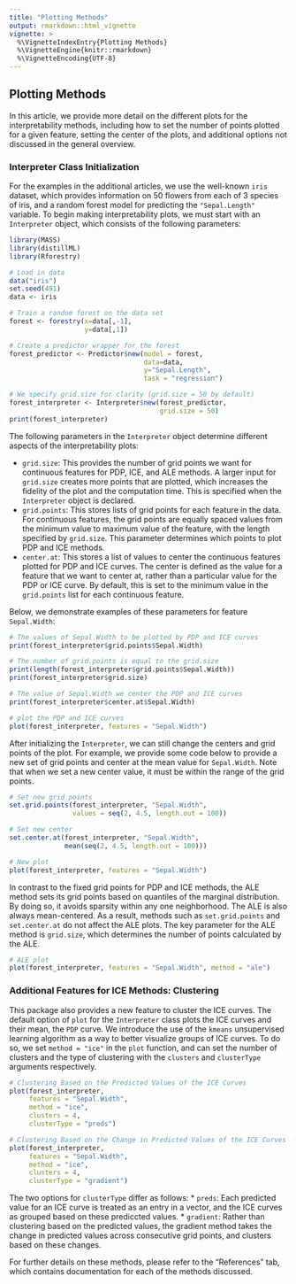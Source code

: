 ```yaml
---
title: "Plotting Methods"
output: rmarkdown::html_vignette
vignette: >
  %\VignetteIndexEntry{Plotting Methods}
  %\VignetteEngine{knitr::rmarkdown}
  %\VignetteEncoding{UTF-8}
---
```


## Plotting Methods

In this article, we provide more detail on the different plots for the 
interpretability methods, including how to set the number of points plotted 
for a given feature, setting the center of the plots, and additional options not 
discussed in the general overview. 

### Interpreter Class Initialization

For the examples in the additional articles, we use the well-known `iris` dataset, 
which provides information on 50 flowers from each of 3 species of iris, and 
a random forest model for predicting the `"Sepal.Length"` variable. To begin 
making interpretability plots, we must start with an `Interpreter` object, 
which consists of the following parameters:

```r
library(MASS)
library(distillML)
library(Rforestry)

# Load in data 
data("iris")
set.seed(491)
data <- iris

# Train a random forest on the data set
forest <- forestry(x=data[,-1],
                   y=data[,1])

# Create a predictor wrapper for the forest
forest_predictor <- Predictor$new(model = forest,
                                  data=data,
                                  y="Sepal.Length",
                                  task = "regression")

# We specify grid.size for clarity (grid.size = 50 by default)
forest_interpreter <- Interpreter$new(forest_predictor,
                                      grid.size = 50)
print(forest_interpreter)
```

The following parameters in the `Interpreter` object determine different aspects 
of the interpretability plots:

* `grid.size`: This provides the number of grid points we want for continuous 
               features for PDP, ICE, and ALE methods. A larger input for `grid.size`
               creates more points that are plotted, which increases the fidelity 
               of the plot and the computation time. This is specified when the 
               `Interpreter` object is declared.
* `grid.points`: This stores lists of grid points for each feature in the data. 
                 For continuous features, the grid points are equally spaced 
                 values from the minimum value to maximum value of the feature, 
                 with the length specified by `grid.size`. This parameter determines 
                 which points to plot PDP and ICE methods.
* `center.at`: This stores a list of values to center the continuous features plotted
               for PDP and ICE curves. The center is defined as the value for a 
               feature that we want to center at, rather than a particular value 
               for the PDP or ICE curve. By default, this is set to the minimum 
               value in the `grid.points` list for each continuous feature. 
               
Below, we demonstrate examples of these parameters for feature `Sepal.Width`:

```r
# The values of Sepal.Width to be plotted by PDP and ICE curves
print(forest_interpreter$grid.points$Sepal.Width)

# The number of grid.points is equal to the grid.size
print(length(forest_interpreter$grid.points$Sepal.Width))
print(forest_interpreter$grid.size)

# The value of Sepal.Width we center the PDP and ICE curves
print(forest_interpreter$center.at$Sepal.Width)

# plot the PDP and ICE curves
plot(forest_interpreter, features = "Sepal.Width")
```

After initializing the `Interpreter`, we can still change the centers and grid 
points of the plot. For example, we provide some code below to provide a new set 
of grid points and center at the mean value for `Sepal.Width`. Note that when 
we set a new center value, it must be within the range of the grid points.

```r
# Set new grid points
set.grid.points(forest_interpreter, "Sepal.Width", 
                values = seq(2, 4.5, length.out = 100))

# Set new center
set.center.at(forest_interpreter, "Sepal.Width", 
              mean(seq(2, 4.5, length.out = 100)))

# New plot
plot(forest_interpreter, features = "Sepal.Width")

```

In contrast to the fixed grid points for PDP and ICE methods, the ALE method 
sets its grid points based on quantiles of the marginal distribution. 
By doing so, it avoids sparsity within any one neighborhood. The ALE is also 
always mean-centered. As a result, methods such as `set.grid.points` and 
`set.center.at` do not affect the ALE plots. The key parameter for the ALE method 
is `grid.size`, which determines the number of points calculated by the ALE. 

```r
# ALE plot
plot(forest_interpreter, features = "Sepal.Width", method = "ale")
```

### Additional Features for ICE Methods: Clustering

This package also provides a new feature to cluster the ICE curves. The default 
option of `plot` for the `Interpreter` class plots the ICE curves and their mean, 
the `PDP` curve. We introduce the use of the `kmeans` unsupervised learning algorithm 
as a way to better visualize groups of ICE curves. To do so, we set `method = "ice"` 
in the `plot` function, and can set the number of clusters and the type of 
clustering with the `clusters` and `clusterType` arguments respectively. 

```r
# Clustering Based on the Predicted Values of the ICE Curves
plot(forest_interpreter,
     features = "Sepal.Width",
     method = "ice",
     clusters = 4,
     clusterType = "preds")

# Clustering Based on the Change in Predicted Values of the ICE Curves
plot(forest_interpreter,
     features = "Sepal.Width",
     method = "ice",
     clusters = 4,
     clusterType = "gradient")
```

The two options for `clusterType` differ as follows:
* `preds`: Each predicted value for an ICE curve is treated as an entry in a vector, 
           and the ICE curves as grouped based on these prediccted values. 
* `gradient`: Rather than clustering based on the predicted values, the gradient method 
              takes the change in predicted values across consecutive grid points, and 
              clusters based on these changes.
              
For further details on these methods, please refer to the "References" tab, which 
contains documentation for each of the methods discussed.




